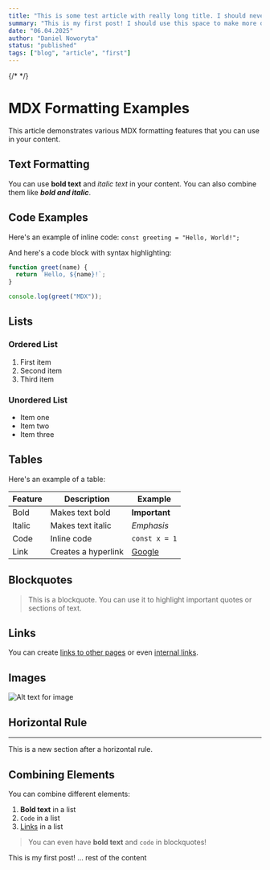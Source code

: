 ```yaml
---
title: "This is some test article with really long title. I should never make such a long title, but I'm not sure how to make it shorter."
summary: "This is my first post! I should use this space to make more descriptive summary."
date: "06.04.2025"
author: "Daniel Noworyta"
status: "published"
tags: ["blog", "article", "first"]
---
```

{/* <GradientTitleMdx primaryColor="#f12711" secondaryColor="#f5af19" text="This is some test article" /> */}
 
# MDX Formatting Examples

This article demonstrates various MDX formatting features that you can use in your content.

## Text Formatting

You can use **bold text** and *italic text* in your content. You can also combine them like ***bold and italic***.

## Code Examples

Here's an example of inline code: `const greeting = "Hello, World!";`

And here's a code block with syntax highlighting:

```javascript
function greet(name) {
  return `Hello, ${name}!`;
}

console.log(greet("MDX"));
```

## Lists

### Ordered List
1. First item
2. Second item
3. Third item

### Unordered List
- Item one
- Item two
- Item three

## Tables

Here's an example of a table:

| Feature | Description | Example |
|---------|-------------|---------|
| Bold | Makes text bold | **Important** |
| Italic | Makes text italic | *Emphasis* |
| Code | Inline code | `const x = 1` |
| Link | Creates a hyperlink | [Google](https://google.com) |

## Blockquotes

> This is a blockquote. You can use it to highlight important quotes or sections of text.

## Links

You can create [links to other pages](https://example.com) or even [internal links](#text-formatting).

## Images

![Alt text for image](https://via.placeholder.com/150 "Optional title")

## Horizontal Rule

---

This is a new section after a horizontal rule.

## Combining Elements

You can combine different elements:

1. **Bold text** in a list
2. `Code` in a list
3. [Links](https://example.com) in a list

> You can even have **bold text** and `code` in blockquotes!

This is my first post!
... rest of the content  



